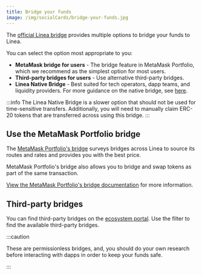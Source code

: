 ```yaml
---
title: Bridge your funds
image: /img/socialCards/bridge-your-funds.jpg
---
```


The [official Linea bridge](https://bridge.linea.build/) provides multiple options to bridge
your funds to Linea.

You can select the option most appropriate to you:

- **MetaMask bridge for users** - The bridge feature in MetaMask Portfolio, which we recommend as
    the simplest option for most users.
- **Third-party bridges for users** - Use alternative third-party bridges. 
- **Linea Native Bridge** - Best suited for tech operators, dapp teams, and liquidity 
providers. For more guidance on the native bridge, see [here](../../developers/guides/bridge/how-to-bridge-eth.mdx).

:::info
The Linea Native Bridge is a slower option that should not be used for time-sensitive transfers.
Additionally, you will need to manually claim ERC-20 tokens that are transferred across using this bridge.
:::

## Use the MetaMask Portfolio bridge

The [MetaMask Portfolio's bridge](https://portfolio.metamask.io/bridge) surveys bridges across Linea to
source its routes and rates and provides you with the best price.

MetaMask Portfolio's bridge also allows you to bridge and swap tokens as part of the same transaction.

[View the MetaMask Portfolio's bridge documentation](https://support.metamask.io/metamask-portfolio/bridge/)
for more information. 

## Third-party bridges

You can find third-party bridges on the [ecosystem portal](https://linea.build/apps). Use the
filter to find the available third-party bridges.

:::caution

These are permissionless bridges, and, you should do your own research before interacting
with dapps in order to keep your funds safe.

:::
